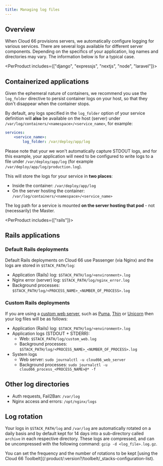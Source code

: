```yaml
---
title: Managing log files
---
```


## Overview

When Cloud 66 provisions servers, we automatically configure logging for various services. There are several logs available for different server components. Depending on the specifics of your application, log names and directories may vary. The information below is for a typical case.

<PerProduct includes={["django", "expressjs", "nextjs", "node", "laravel"]}>

## Containerized applications

Given the ephemeral nature of containers, we recommend you use the `log_folder` directive to persist container logs on your host, so that they don't disappear when the container stops. 

By default, any logs specified in the `log_folder` option of your service definition will **also** be available on the host (server) under `/var/log/containers/<namespace>/<service_name>`, for example:

```yaml
services:
    <service_name>:
        log_folder: /var/deploy/app/log
```

Please note that your we won't automatically capture STDOUT logs, and for this example, your application will need to be configured to write logs to a file under `/var/deploy/app/log`  (for example `/var/deploy/app/log/production.log`). 

This will store the logs for your service in **two places**:

- Inside the container: `/var/deploy/app/log`
- On the server hosting the container: `/var/log/containers/<namespace>/<service_name>`

The log path for a service is mounted **on the server hosting that pod** - not (necessarily) the Master.

</PerProduct>

<PerProduct includes={["rails"]}>

## Rails applications

### Default Rails deployments

Default Rails deployments on Cloud 66 use Passenger (via Nginx) and the logs are stored in `$STACK_PATH/log`:

- Application (Rails) log: `$STACK_PATH/log/<environment>.log`
- Nginx error (server) log: `$STACK_PATH/log/nginx_error.log`
- Background processes: `$STACK_PATH/log/<PROCESS_NAME>_<NUMBER_OF_PROCESS>.log`

### Custom Rails deployments

If you are using a [custom web server](/:product/:version?/servers/custom-web-servers), such as [Puma](/:product/:version?/build-and-config/puma-rack-server), [Thin](/:product/:version?/build-and-config/thin-rack-server) or [Unicorn](/:product/:version?/build-and-config/unicorn-rack-server) then your log files will be as follows:

- Application (Rails) log: `$STACK_PATH/log/<environment>.log`
- Application logs (STDOUT + STDERR):  
  - Web: `$STACK_PATH/log/custom_web.log`  
  - Background processes: `$STACK_PATH/log/<PROCESS_NAME>_<NUMBER_OF_PROCESS>.log`  
- System logs  
  - Web server: `sudo journalctl -u cloud66_web_server`  
  - Background processes: `sudo journalctl -u cloud66_process_<PROCESS_NAME>@* -f`

</PerProduct>

## Other log directories

* Auth requests, Fail2Ban: `/var/log` 
* Nginx access and errors: `/opt/nginx/logs`

## Log rotation

Your logs in `$STACK_PATH/log` and `/var/log` are automatically rotated on a daily basis and by default kept for 14 days into a sub-directory called `archive` in each respective directory. These logs are compressed, and can be uncompressed with the following command: 
`gzip -d <log_file>.log.gz`.

<Callout type="info" title="Configuring log rotation">
You can set the frequency and the number of rotations to be kept [using the Cloud 66 Toolbelt](/:product/:version?/toolbelt/_stacks-configuration-list).
</Callout>
